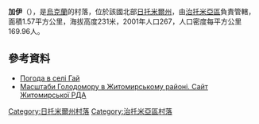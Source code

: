 {{coord|50|3|54|N|28|30|1|E|scale:30000|display=title}}

'''加伊'''（{{lang-uk|Гай}}），是[[烏克蘭|烏克蘭]]的村落，位於該國北部[[日托米爾州|日托米爾州]]，由[[治托米亞區|治托米亞區]]負責管轄，面積1.57平方公里，海拔高度231米，2001年人口267，人口密度每平方公里169.96人。

==參考資料==
* [http://weather.in.ua/ua/zhitomirskaja/4781 Погода в селі Гай]{{Wayback|url=http://weather.in.ua/ua/zhitomirskaja/4781 |date=20111219132642 }}
* [https://web.archive.org/web/20110915195159/http://www.zhytomyr-rda.gov.ua/Rozdil_3/Golodomor_1932_1933_rokiv/Golodomor_u_regioni/Masshtabi_Golodomoru_u_regioni__CHorni_doshki__Postrazhdali_sela_ Масштаби Голодомору в Житомирському районі. Сайт Житомирської РДА]

{{DEFAULTSORT:Гай}}
[[Category:日托米爾州村落|Category:日托米爾州村落]]
[[Category:治托米亞區村落|Category:治托米亞區村落]]


{{Zhytomyr-geo-stub}}